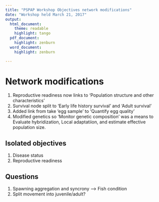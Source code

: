 ```yaml
---
title: "PSPAP Workshop Objectives network modifications"
date: "Workshop held March 21, 2017"
output:  
  html_document:
    theme: readable
    highlight: tango
  pdf_document:
    highlight: zenburn 
  word_document:
    highlight: zenburn

---
```


<!--
rmarkdown::render("objectives-hiearachy.Rmd",
    output_format="word_document",
    output_file = paste(format(Sys.time(), '%Y%m%d'),"objectives-hiearachy.docx",sep="-"),
    output_dir="./drafts")# build page
-->



# Network modifications

1. Reproductive readiness now links to 'Population 
structure and other characteristics'
2. Survival node split to 'Early life history survival' and
'Adult survival'
3. Added link from take 'egg sample' to 'Quantify egg quality'
4. Modified genetics so 'Monitor genetic composition' was
a means to Evaluate hybridization, Local adaptatiion, and estimate 
effective population size. 

## Isolated objectives

1. Disease status
1. Reproductive readiness

## Questions 

1. Spawning aggregation and syncrony ---> Fish condition
1. Split movement into juvenile/adult?
